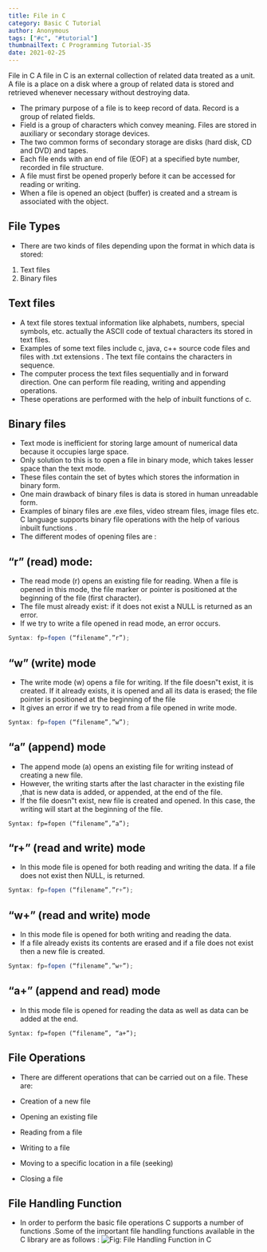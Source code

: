 ```yaml
---
title: File in C
category: Basic C Tutorial
author: Anonymous
tags: ["#c", "#tutorial"]
thumbnailText: C Programming Tutorial-35
date: 2021-02-25
---
```

File in C
A file in C is an external collection of related data treated as a unit. A file is a place on a disk where a group of related data is stored and retrieved whenever necessary without destroying data.

- The primary purpose of a file is to keep record of data. Record is a group of related fields.
- Field is a group of characters which convey meaning. Files are stored in auxiliary or secondary storage devices.
- The two common forms of secondary storage are disks (hard disk, CD and DVD) and tapes.
- Each file ends with an end of file (EOF) at a specified byte number, recorded in file structure.
- A file must first be opened properly before it can be accessed for reading or writing.
- When a file is opened an object (buffer) is created and a stream is associated with the object.
## File Types
- There are two kinds of files depending upon the format in which data is stored:
1. Text files
2. Binary files

## Text files

- A text file stores textual information like alphabets, numbers, special symbols, etc. actually the ASCII code of textual characters its stored in text files.
- Examples of some text files include c, java, c++ source code files and files with .txt extensions . The text file contains the characters in sequence.
- The computer process the text files sequentially and in forward direction. One can perform file reading, writing and appending operations.
- These operations are performed with the help of inbuilt functions of c.
## Binary files

- Text mode is inefficient for storing large amount of numerical data because it occupies large space.
- Only solution to this is to open a file in binary mode, which takes lesser space than the text mode.
- These files contain the set of bytes which stores the information in binary form.
- One main drawback of binary files is data is stored in human unreadable form.
- Examples of binary files are .exe files, video stream files, image files etc. C language supports binary file operations with the help of various inbuilt functions .
- The different modes of opening files are :
## “r” (read) mode:
- The read mode (r) opens an existing file for reading. When a file is opened in this mode, the file marker or pointer is positioned at the beginning of the file (first character).
- The file must already exist: if it does not exist a NULL is returned as an error.
- If we try to write a file opened in read mode, an error occurs.
~~~js
Syntax: fp=fopen (“filename”,”r”);
~~~

## “w” (write) mode

- The write mode (w) opens a file for writing. If the file doesn‟t exist, it is created. If it already exists, it is opened and all its data is erased; the file pointer is positioned at the beginning of the file
- It gives an error if we try to read from a file opened in write mode.

~~~js
Syntax: fp=fopen (“filename”,”w”);
~~~
## “a” (append) mode

- The append mode (a) opens an existing file for writing instead of creating a new file.
- However, the writing starts after the last character in the existing file ,that is new data is added, or appended, at the end of the file.
- If the file doesn‟t exist, new file is created and opened. In this case, the writing will start at the beginning of the file.
~~~
Syntax: fp=fopen (“filename”,”a”);
~~~
## “r+” (read and write) mode

- In this mode file is opened for both reading and writing the data. If a file does not exist then NULL, is returned.
~~~js
Syntax: fp=fopen (“filename”,”r+”);
~~~
## “w+” (read and write) mode

- In this mode file is opened for both writing and reading the data.
- If a file already exists its contents are erased and if a file does not exist then a new file is created.
~~~js
Syntax: fp=fopen (“filename”,”w+”);
~~~
## “a+” (append and read) mode

- In this mode file is opened for reading the data as well as data can be added at the end.

~~~
Syntax: fp=fopen (“filename”, “a+”);
~~~
## File Operations
- There are different operations that can be carried out on a file. These are:

- Creation of a new file
- Opening an existing file
- Reading from a file
- Writing to a file
- Moving to a specific location in a file (seeking)
- Closing a file
## File Handling Function
- In order to perform the basic file operations C supports a number of functions .Some of the important file handling functions available in the C library are as follows :
![ Fig: File Handling Function in C](../../assets/cPic/file.png)
